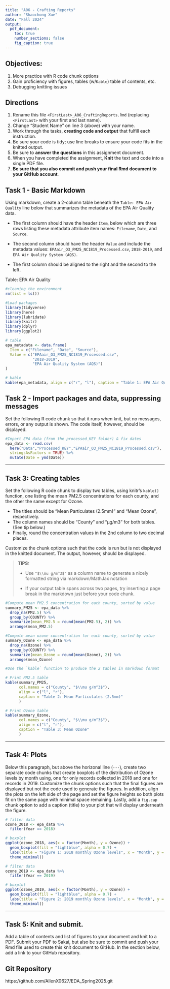 ```yaml
---
title: "A06 - Crafting Reports"
author: "Shaochong Xue"
date: "Fall 2024"
output: 
  pdf_document:
    toc: true
    number_sections: false
    fig_caption: true
---
```


\listoffigures

## Objectives:

1.  More practice with R code chunk options
2.  Gain proficiency with figures, tables (w/`Kable`) table of contents, etc.
3.  Debugging knitting issues

## Directions

1.  Rename this file `<FirstLast>_A06_CraftingReports.Rmd` (replacing `<FirstLast>` with your first and last name).
2.  Change "Student Name" on line 3 (above) with your name.
3.  Work through the tasks, **creating code and output** that fulfill each instruction.
4.  Be sure your code is tidy; use line breaks to ensure your code fits in the knitted output.
5.  Be sure to **answer the questions** in this assignment document.
6.  When you have completed the assignment, **Knit** the text and code into a single PDF file.
7.  **Be sure that you also commit and push your final Rmd document to your GitHub account**.

## Task 1 - Basic Markdown

Using markdown, create a 2-column table beneath the `Table: EPA Air Quality` line below that summarizes the metadata of the EPA Air Quality data.

- The first column should have the header `Item`, below which are three rows listing these metadata attribute item names: `Filename`, `Date`, and `Source`.

- The second column should have the header `Value` and include the metadata values: `EPAair_O3_PM25_NC1819_Processed.csv`, `2018-2019`, and `EPA Air Quality System (AQS)`.

- The first column should be aligned to the right and the second to the left.

Table: EPA Air Quality

```r
#cleaning the environment
rm(list = ls())
```

```r
#Load packages
library(tidyverse)
library(here)
library(lubridate)
library(knitr)
library(dplyr)
library(ggplot2)
```


```r
# table
epa_metadata <- data.frame(
  Item = c("Filename", "Date", "Source"),
  Value = c("EPAair_O3_PM25_NC1819_Processed.csv", 
            "2018-2019", 
            "EPA Air Quality System (AQS)")
)

# kable
kable(epa_metadata, align = c("r", "l"), caption = "Table 1: EPA Air Quality")
```


## Task 2 - Import packages and data, suppressing messages

Set the following R code chunk so that it runs when knit, but no messages, errors, or any output is shown. The code itself, however, should be displayed.

```r

#Import EPA data (from the processed_KEY folder) & fix dates
epa_data <- read.csv(
  here("Data","Processed_KEY","EPAair_O3_PM25_NC1819_Processed.csv"),
  stringsAsFactors = TRUE) %>% 
  mutate(Date = ymd(Date))
```

---

## Task 3: Creating tables

Set the following R code chunk to display two tables, using knitr's `kable()` function, one listing the mean PM2.5 concentrations for each county, and the other the same except for Ozone. 

-   The titles should be "Mean Particulates (2.5mm)" and "Mean Ozone", respectively. 
-   The column names should be "County" and "µg/m3" for both tables. (See tip below.)
-   Finally, round the concentration values in the 2nd column to two decimal places.

Customize the chunk options such that the code is run but is not displayed in the knitted document. The output, however, should be displayed.

> **TIPS:**
>
> -   Use `"$\\mu g/m^3$"` as a column name to generate a nicely formatted string via markdown/MathJax notation
>
> -   If your output table spans across two pages, try inserting a page break in the markdown just before your code chunk.


```r
#Compute mean PM2.5 concentration for each county, sorted by value
summary_PM25 <- epa_data %>% 
  drop_na(PM2.5) %>% 
  group_by(COUNTY) %>% 
  summarize(mean_PM2.5 = round(mean(PM2.5), 2)) %>%  
  arrange(mean_PM2.5)

#Compute mean ozone concentration for each county, sorted by value
summary_Ozone <- epa_data %>% 
  drop_na(Ozone) %>% 
  group_by(COUNTY) %>% 
  summarize(mean_Ozone = round(mean(Ozone), 2)) %>%   
  arrange(mean_Ozone)

```

\newpage


```r
#Use the `kable` function to produce the 2 tables in markdown format

# Print PM2.5 table
kable(summary_PM25, 
      col.names = c("County", "$\\mu g/m^3$"), 
      align = c("l", "r"),
      caption = "Table 2: Mean Particulates (2.5mm)"
      )
```


```r
# Print Ozone table
kable(summary_Ozone, 
      col.names = c("County", "$\\mu g/m^3$"), 
      align = c("l", "r"),
      caption = "Table 3: Mean Ozone"
      )
```

---

## Task 4: Plots

Below this paragraph, but above the horizonal line (`---`), create two separate code chunks that create boxplots of the distribution of Ozone levels by month using, one for only records collected in 2018 and one for records in 2019. Customize the chunk options such that the final figures are displayed but not the code used to generate the figures. In addition, align the plots on the left side of the page and set the figure heights so both plots fit on the same page with minimal space remaining. Lastly, add a `fig.cap` chunk option to add a caption (title) to your plot that will display underneath the figure.


```r

# filter data
ozone_2018 <- epa_data %>%
  filter(Year == 2018)

# boxplot
ggplot(ozone_2018, aes(x = factor(Month), y = Ozone)) +
  geom_boxplot(fill = "lightblue", alpha = 0.7) +
  labs(title = "Figure 1: 2018 monthly Ozone levels", x = "Month", y = "Ozone (ppb)") +
  theme_minimal()
```

```r

# filter data
ozone_2019 <- epa_data %>%
  filter(Year == 2019)

# boxplot
ggplot(ozone_2019, aes(x = factor(Month), y = Ozone)) +
  geom_boxplot(fill = "lightblue", alpha = 0.7) +
  labs(title = "Figure 2: 2019 monthly Ozone levels", x = "Month", y = "Ozone (ppb)") +
  theme_minimal()
```

---

\newpage

## Task 5: Knit and submit.

Add a table of contents and list of figures to your document and knit to a PDF. Submit your PDF to Sakai, but also be sure to commit and push your Rmd file used to create this knit document to GitHub. In the section below, add a link to your GitHub repository.

## Git Repository
https://github.com/AllenX0627/EDA_Spring2025.git

